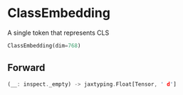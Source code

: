 
# ClassEmbedding

A single token that represents CLS

```python copy
ClassEmbedding(dim=768)
```



## Forward
```rust
(__: inspect._empty) -> jaxtyping.Float[Tensor, ' d']
```
